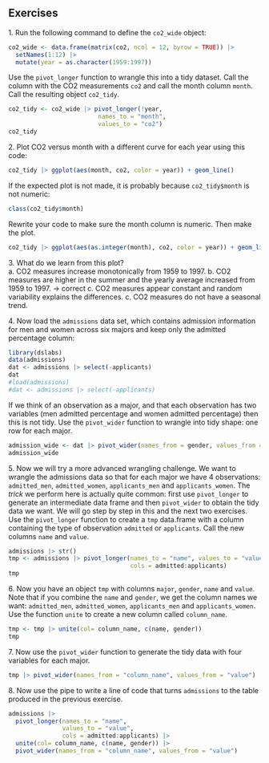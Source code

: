 ## Exercises 
1\. Run the following command to define the `co2_wide` object: 
```r
co2_wide <- data.frame(matrix(co2, ncol = 12, byrow = TRUE)) |>  
  setNames(1:12) |> 
  mutate(year = as.character(1959:1997)) 
``` 
Use the `pivot_longer` function to wrangle this into a tidy dataset. Call the column with the CO2 measurements `co2` and call the month column `month`. Call the resulting object `co2_tidy`. 

```r
co2_tidy <- co2_wide |> pivot_longer(!year,
                         names_to = "month", 
                         values_to = "co2")
co2_tidy
```

2\. Plot CO2 versus month with a different curve for each year using this code: 
```r
co2_tidy |> ggplot(aes(month, co2, color = year)) + geom_line() 
``` 
If the expected plot is not made, it is probably because `co2_tidy$month` is not numeric: 
```r
class(co2_tidy$month) 
``` 
Rewrite your code to make sure the month column is numeric. Then make the plot. 

```r
co2_tidy |> ggplot(aes(as.integer(month), co2, color = year)) + geom_line() 
```

3\. What do we learn from this plot?  
a. CO2 measures increase monotonically from 1959 to 1997. 
b. CO2 measures are higher in the summer and the yearly average increased from 1959 to 1997.  -> correct
c. CO2 measures appear constant and random variability explains the differences. 
c. CO2 measures do not have a seasonal trend. 

4\. Now load the `admissions` data set, which contains admission information for men and women across six majors and keep only the admitted percentage column: 
```r
library(dslabs)
data(admissions)
dat <- admissions |> select(-applicants)
dat
#load(admissions) 
#dat <- admissions |> select(-applicants) 
``` 
If we think of an observation as a major, and that each observation has two variables (men admitted percentage and women admitted percentage) then this is not tidy. Use the `pivot_wider` function to wrangle into tidy shape: one row for each major. 
```r
admission_wide <- dat |> pivot_wider(names_from = gender, values_from = admitted)
admission_wide
```


5\. Now we will try a more advanced wrangling challenge. We want to wrangle the admissions data so that for each major we have 4 observations: `admitted_men`, `admitted_women`, `applicants_men` and `applicants_women`.  The _trick_ we perform here is actually quite common: first use `pivot_longer` to generate an intermediate data frame and then `pivot_wider` to obtain the tidy data we want. We will go step by step in this and the next two exercises. 
Use the `pivot_longer` function to create a `tmp` data.frame with a column containing the type of observation `admitted` or `applicants`. Call the new columns `name` and `value`.  
```r
admissions |> str()
tmp <- admissions |> pivot_longer(names_to = "name", values_to = "value",
                                  cols = admitted:applicants)
tmp
```


6\. Now you have an object `tmp` with columns `major`,  `gender`, `name` and  `value`. Note that if you combine the `name` and `gender`, we get the column names we want: `admitted_men`, `admitted_women`, `applicants_men` and `applicants_women`. Use the function `unite` to create a new column called `column_name`. 
```r
tmp <- tmp |> unite(col= column_name, c(name, gender))
tmp
```

7\. Now use the `pivot_wider` function to generate the tidy data with four variables for each major.
```r
tmp |> pivot_wider(names_from = "column_name", values_from = "value")
```

8\. Now use the pipe to write a line of code that turns `admissions` to the table  produced in the previous exercise. 

```r
admissions |> 
  pivot_longer(names_to = "name",
               values_to = "value",
               cols = admitted:applicants) |>
  unite(col= column_name, c(name, gender)) |>
  pivot_wider(names_from = "column_name", values_from = "value")
```


